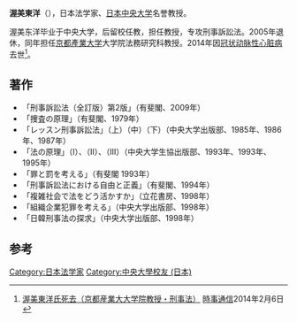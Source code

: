 '''渥美東洋'''（{{bd|1935年|1月20日|2014年|1月30日|catIdx=Atsumi}}），日本法学家、[[日本中央大学|日本中央大学]]名誉教授。

渥美东洋毕业于中央大学，后留校任教，担任教授，专攻刑事訴訟法。2005年退休，同年担任[[京都產業大学|京都產業大学]]大学院法務研究科教授。2014年因[[冠状动脉性心脏病|冠状动脉性心脏病]]去世<ref>[http://www.jiji.com/jc/c?g=obt_30&k=2014020600536 渥美東洋氏死去（京都産業大大学院教授・刑事法）] {{Wayback|url=http://www.jiji.com/jc/c?g=obt_30&k=2014020600536 |date=20160304221634 }}[[時事通信|時事通信]]2014年2月6日</ref>。

==著作==
* 「刑事訴訟法（全訂版）第2版」（有斐閣、2009年）
* 「捜査の原理」（有斐閣、1979年）
* 「レッスン刑事訴訟法」（上）（中）（下）（中央大学出版部、1985年、1986年、1987年）
* 「法の原理」（I）、（II）、（III）（中央大学生協出版部、1993年、1993年、1995年）
* 「罪と罰を考える」（有斐閣 1993年）
* 「刑事訴訟法における自由と正義」（有斐閣、1994年）
* 「複雑社会で法をどう活かすか」（立花書房、1998年）
* 「組織企業犯罪を考える」（中央大学出版部、1998年）
* 「日韓刑事法の探求」（中央大学出版部、1998年）

==参考==
{{reflist}}

[[Category:日本法学家|Category:日本法学家]]
[[Category:中央大學校友_(日本)|Category:中央大學校友 (日本)]]